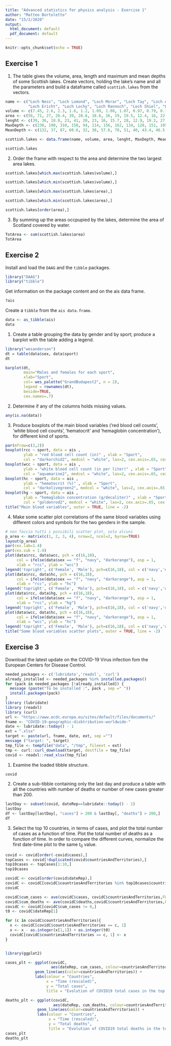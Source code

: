```yaml
---
title: "Advanced statistics for physics analysis - Exercise 1"
author: "Matteo Bortoletto"
date: "15/2/2020"
output:
  html_document: default
  pdf_document: default
---
```


```r
knitr::opts_chunk$set(echo = TRUE)
```

## Exercise 1 

1. The table gives the volume, area, length and maximum and mean depths of some Scottish
lakes. Create vectors, holding the lake’s name and all the parameters and build a dataframe
called `scottish.lakes` from the vectors.

```r
name <- c("Loch Ness", "Loch Lomond", "Loch Morar", "Loch Tay", "Loch Awe", "Loch Maree",
          "Loch Ericht", "Loch Lochy", "Loch Rannoch", "Loch Shiel", "Loch Katrine", "Loch Arkaig", "Loch Shin")
volume <- c(7.45, 2.6, 2.3, 1.6, 1.2, 1.09, 1.08, 1.07, 0.97, 0.79, 0.77, 0.75, 0.35)
area <- c(56, 71, 27, 26.4, 39, 28.6, 18.6, 16, 19, 19.5, 12.4, 16, 22.5)
lenght <- c(39, 36, 18.8, 23, 41, 20, 23, 16, 15.7, 28, 12.9, 19.3, 27.8)
MaxDepth <- c(230, 190, 310, 150, 94, 114, 156, 162, 134, 128, 151, 109, 49)
MeanDepth <- c(132, 37, 87, 60.6, 32, 38, 57.6, 70, 51, 40, 43.4, 46.5, 15.5)

scottish.lakes <- data.frame(name, volume, area, lenght, MaxDepth, MeanDepth)

scottish.lakes
```

2. Order the frame with respect to the area and determine the two largest area lakes.

```r
scottish.lakes[which.max(scottish.lakes$volume),]

scottish.lakes[which.min(scottish.lakes$volume),]

scottish.lakes[which.max(scottish.lakes$area),]

scottish.lakes[which.min(scottish.lakes$area),]

scottish.lakes[order(area),]
```

3.  By summing up the areas occpupied by the lakes, determine the area of Scotland covered by water.

```r
TotArea <- sum(scottish.lakes$area)
TotArea
```
## Exercise 2 
Install and load the `DAAG` and the `tibble` packages.

```r
library("DAAG")
library("tibble")
```

Get information on the package content and on the ais data frame.

```r
?ais
```

Create a `tibble` from the `ais data.frame`.

```r
data <- as_tibble(ais)
data
```

1. Create a table grouping the data by gender and by sport; produce a barplot with the table adding
a legend.

```r
library("wesanderson")
dt = table(data$sex, data$sport)
dt

barplot(dt, 
        main="Males and females for each sport",
        xlab="Sport", 
        col= wes_palette("GrandBudapest2", n = 2),
        legend = rownames(dt),
        beside=TRUE,
        cex.names=.7)
```

2. Determine if any of the columns holds missing values.

```r
any(is.na(data))
```

3. Produce boxplots of the main blood variables (’red blood cell counts’, ’white blood cell counts’,
’hematocrit’ and ’hemaglobin concentration’), for different kind of sports.

```r
par(mfrow=c(2,2))
boxplot(rcc ~ sport, data = ais ,
        ylab = "red blood cell count (in)" , xlab = "Sport",
        col = "darkorchid2", medcol = "white", las=2, cex.axis=.65, cex.lab=0.9)
boxplot(wcc ~ sport, data = ais ,
        ylab = "white blood cell count (in per liter)" , xlab = "Sport",
        col = "aquamarine2", medcol = "white", las=2, cex.axis=.65, cex.lab=0.9)
boxplot(hc ~ sport, data = ais ,
        ylab = "hematocrit (%)" , xlab = "Sport",
        col = "darkolivegreen2", medcol = "white", las=2, cex.axis=.65, cex.lab=0.9)
boxplot(hg ~ sport, data = ais ,
        ylab = "hemaglobin concentration (g/decaliter)" , xlab = "Sport",
        col = "goldenrod2", medcol = "white", las=2, cex.axis=.65, cex.lab=0.9)
title("Main blood variables", outer = TRUE, line = -2)
```

4. Make some scatter plot correlations of the same blood variables using different colors and symbols
for the two genders in the sample.

```r
# non faccio tutti i possibili scatter plot, solo alcuni
p_area <- matrix(c(1, 2, 3, 4), nrow=2, ncol=2, byrow=TRUE)
layout(p_area)
par(cex.lab=1.4)
par(cex.sub = 1.4)
plot(data$rcc, data$wcc, pch = c(16,18), 
     col = ifelse(data$sex == "f", "navy", "darkorange"), asp = 1,
     xlab = "rcc", ylab = "wcc")
legend('topright', c('Female', 'Male'), pch=c(16,18), col = c('navy','darkorange'), cex = 1)
plot(data$rcc, data$hc, pch = c(16,18), 
     col = ifelse(data$sex == "f", "navy", "darkorange"), asp = 1,
     xlab = "rcc", ylab = "hc")
legend('topright', c('Female', 'Male'), pch=c(16,18), col = c('navy','darkorange'), cex = 1)
plot(data$rcc, data$hg, pch = c(16,18), 
     col = ifelse(data$sex == "f", "navy", "darkorange"), asp = 1,
     xlab = "rcc", ylab = "hg")
legend('topright', c('Female', 'Male'), pch=c(16,18), col = c('navy','darkorange'), cex = 1)
plot(data$wcc, data$hc, pch = c(16,18), 
     col = ifelse(data$sex == "f", "navy", "darkorange"), asp = 1,
     xlab = "wcc", ylab = "hc")
legend('topright', c('Female', 'Male'), pch=c(16,18), col = c('navy','darkorange'), cex = 1)
title("Some blood variables scatter plots", outer = TRUE, line = -2)
```

## Exercise 3
Download the latest update on the COVID-19 Virus infection fom the European Centers for Disease
Control.

```r
needed_packages <- c('lubridate','readxl', 'curl')
already_installed <- needed_packages %in% installed.packages()
for (pack in needed_packages [!already_installed]) {
  message (paste("To be installed :", pack , sep =" "))
  install.packages(pack)
}
library (lubridate)
library (readxl)
library (curl)
url <- "https://www.ecdc.europa.eu/sites/default/files/documents/"
fname <- "COVID-19-geographic-disbtribution-worldwide-"
date <- lubridate::today() - 1
ext = ".xlsx"
target <- paste(url, fname, date, ext, sep ="")
message ("target: ", target)
tmp_file <- tempfile("data", "/tmp", fileext = ext)
tmp <- curl::curl_download(target, destfile = tmp_file)
covid <- readxl::read_xlsx(tmp_file)
```

1. Examine the loaded tibble structure.

```r
covid
```

2. Create a sub-tibble containing only the last day and produce a table with all the countries with number of deaths or number of new cases greater than 200.

```r
lastDay <- subset(covid, dateRep==lubridate::today() - 1)
lastDay 
df <- lastDay[lastDay[, "cases"] > 200 & lastDay[, "deaths"] > 200,]
df
```

3. Select the top 10 countries, in terms of cases, and plot the total number of cases as a function of
time. Plot the total number of deaths as a function of time. In order to compare the different
curves, normalize the first date-time plot to the same $t_0$ value.

```r
covid <- covid[order(-covid$cases),]
topCases <- covid[!duplicated(covid$countriesAndTerritories),]
top10cases <- topCases[1:10,]
top10cases

covidC <- covid[order(covid$dateRep),]
covidC <- covidC[covidC$countriesAndTerritories %in% top10cases$countriesAndTerritories,]
covidC

covidC$cum_cases <- ave(covidC$cases, covidC$countriesAndTerritories,FUN=cumsum)
covidC$cum_deaths <- ave(covidC$deaths,covidC$countriesAndTerritories,FUN=cumsum)
covidC <- covidC[covidC$cum_cases != 0,]
t0 <- covidC$dateRep[1]

for (c in covidC$countriesAndTerritories){
  x <- covidC[covidC$countriesAndTerritories == c, 1]
  x <- x - as.integer(x[1,1]) + as.integer(t0)
  covidC[covidC$countriesAndTerritories == c, 1] <- x
}


library(ggplot2)

cases_plt <- ggplot(covidC, 
                    aes(dateRep, cum_cases, colour=countriesAndTerritories)) +
             geom_line(aes(color=countriesAndTerritories)) +
             labs(colour = "Countries", 
                  x = "Time (rescaled)", 
                  y = "Total cases", 
                  title = "Evolution of COVID19 total cases in the top 10 countries") 

deaths_plt <- ggplot(covidC, 
                     aes(dateRep, cum_deaths, colour=countriesAndTerritories)) +
              geom_line(aes(color=countriesAndTerritories)) +
              labs(colour = "Countries", 
                   x = "Time (rescaled)", 
                   y = "Total deaths", 
                   title = "Evolution of COVID19 total deaths in the top 10 countries") 
cases_plt
deaths_plt
```